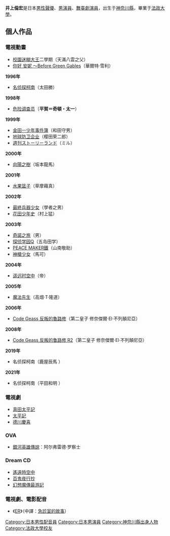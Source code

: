 
{{japanese|japanese=井上 倫宏|kana=いのうえ のりひろ|romaji=Inoue Norihiro}}

'''井上倫宏'''{{BD|1958年|3月7日|2022年|2月28日|catIdx=J井}}是日本[[男性|男性]][[聲優|聲優]]、[[男演員|男演員]]、[[舞臺劇|舞臺劇]][[演員|演員]]，出生于[[神奈川縣|神奈川縣]]，畢業于[[法政大學|法政大學]]。

== 個人作品 ==
=== 電視動畫 ===
*[[校園迷糊大王|校園迷糊大王]]二學期（天滿八雲之父）
*[[你好_安妮_～Before_Green_Gables|你好 安妮 ～Before Green Gables]]（華爾特·雪利）
'''1996年'''
*[[名侦探柯南_(动画)|名侦探柯南]]（太田勝）
'''1998年'''
*[[危险调查员|危险调查员]]（'''平賀＝奇頓・太一'''）
'''1999年'''
*[[金田一少年事件簿|金田一少年事件簿]]（和田守男）<!--1997年4月7日起播-->
*[[地球防卫企业|地球防卫企业]]（樱田荣二郎）<!--10月5日-->
*[[週刊ストーリーランド|週刊ストーリーランド]]（ミル）<!--10月14日-->
'''2000年'''
*[[向陽之樹|向陽之樹]]（坂本龍馬）<!--4月4日-->
'''2001年'''
*[[水果篮子|水果篮子]]（草摩藉真）<!--7月5日-->
'''2002年'''
*[[最終兵器少女|最終兵器少女]]（學者之男）<!--6月2日-->
*[[花田少年史|花田少年史]]（村上猛）<!--10月2日-->
'''2003年'''
*[[奇諾之旅|奇諾之旅]]（男）<!--4月8日-->
*[[探侦学园Q|探侦学园Q]]（五岛田学）<!--4月15日-->
*[[PEACE_MAKER鐵|PEACE MAKER鐵]]（山南敬助）<!--10月7日-->
*[[神槍少女|神槍少女]]（馬可）<!--10月8日-->
'''2004年'''
*[[遥远时空中|遥远时空中]]（帝）
'''2005年'''
*[[魔法先生|魔法先生]]（高畑·T·隆道）
'''2006年'''
*[[Code_Geass_反叛的魯路修|Code Geass 反叛的魯路修]]（第二皇子 修奈傑爾·El·不列顛尼亞）
'''2008年'''
*[[Code_Geass_反叛的鲁路修_R2|Code Geass 反叛的鲁路修 R2]]（第二皇子 修奈傑爾·El·不列顛尼亞）
'''2019年'''
*名侦探柯南（鹿屋辰馬<!--第946、947话；7月13日、7月20日-->）
'''2021年'''
*名侦探柯南（平田和明<!--第1000、1001话；3月6日、3月13日-->）

=== 電視劇 ===
*[[真田太平記|真田太平記]]
*[[太平記|太平記]]
*[[德川慶喜|德川慶喜]]

=== OVA ===
*[[銀河英雄傳說|銀河英雄傳說]]：阿尔弗雷德·罗察士

=== Dream CD ===
*[[遙遠時空中|遙遠時空中]]
*[[百鬼夜行抄|百鬼夜行抄]]
*[[幻想魔傳最游記|幻想魔傳最游記]]

=== 電視劇、電影配音 ===
*《[[ER|ER]]》（中譯：[[急診室的故事|急診室的故事]]）

{{voice-actor-stub}}

{{DEFAULTSORT:Inoue Norihiro}}

[[Category:日本男性配音員|Category:日本男性配音員]]
[[Category:日本男演員|Category:日本男演員]]
[[Category:神奈川縣出身人物|Category:神奈川縣出身人物]]
[[Category:法政大學校友|Category:法政大學校友]]